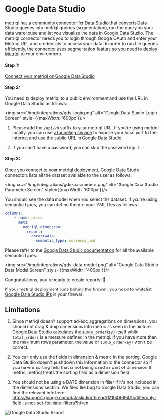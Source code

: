 # Google Data Studio

<!---
:::info
This integration is currently in beta and not verified by Google yet so it's not available in the marketplace.
:::
-->

metriql has a community connector for Data Studio that converts Data Studio queries into metriql queries (segmentation), run the query on your data warehouse and let you visualize the data in Google Data Studio. The metriql connector needs you to login through Google OAuth and enter your Metriql URL and credentials to access your data. In order to run the queries efficiently, the connector uses [segmentation](/query/segmentation) feature so you need to [deploy Metriql](/metriql-cli/serve) to your environment. 

<YoutubeVideo id="qdy5dgcD0sI" />

#### Step 1:
<a href="https://datastudio.google.com/datasources/create?connectorId=AKfycbw8o0F6LEr0epNSNVWqNzlqo7R-6jRYxxSxBspzyg2Xi6SDFItLN_aM3l_U56Z0obwS" target="_blank">Connect your metriql on Google Data Studio</a>

#### Step 2:

You need to deploy metriql to a public environment and use the URL in Google Data Studio as follows:

<img src="/img/integrations/gds-login.png" alt="Google Data Studio Login Screen" style={{maxWidth: '600px'}}/>

1. Please add the `/api/v0` suffix to your metriql URL. If you're using metriql locally, you can use [a tunneling service](https://github.com/anderspitman/awesome-tunneling) to expose your local port to the internet and use the public URL in Google Data Studio.

2. If you don't have a password, you can skip the password input.


#### Step 3:

Once you connect to your metriql deployment, Google Data Studio connectors lists all the dataset available to the user as follows:

<img src="/img/integrations/gds-parameters.png" alt="Google Data Studio Parameter Screen" style={{maxWidth: '600px'}}/>

You should see the data model when you select the dataset. If you're using semantic types, you can define them in your YML files as follows:

```yml
columns:
    - name: price
      meta:
        metriql.dimension:
          report:
            datastudio:
              semantic_type: currency_usd
```

Please refer to the [Google Data Studio documentation](https://developers.google.com/apps-script/reference/data-studio/field-type) for all the available semantic types.

<img src="/img/integrations/gds-data-model.png" alt="Google Data Studio Data Model Screen" style={{maxWidth: '400px'}}/>

Congratulations, you're ready to create reports! 🎉

If your metriql deployment runs behind the firewall, you need to whitelist [Google Data Studio IPs](https://support.google.com/datastudio/answer/7288010?hl=en&ref_topic=7332343#zippy=%2Cin-this-article#notes) in your firewall. 

## Limitations

1. Since metriql doesn't support ad-hoc aggregations on dimensions, you should not drag & drop dimensions into metric as seen in the picture. Google Data Studio calculates the `sum(o_orderkey)` itself while `total_orders` is a measure defined in the metriql. If you have more than the maximum rows parameter, the value of `sum(o_orderkey)` won't be correct.

2. You can only use the fields in dimension & metric in the sorting. Google Data Studio doesn't pushdown this information to the connector so if you have a sorting field that is not being used as part of dimension & metric, metriql treats the sorting field as a dimension field.

3. You should not be using a DATE dimension in filter if it's not included in the dimensions section. We filed the bug to Google Data Studio, you can find the relevant info here: https://support.google.com/datastudio/thread/121049694/forfilteronly-field-is-not-set-for-date-filters?hl=en

<img src="/img/integrations/gds-report.png" alt="Google Data Studio Report" />
